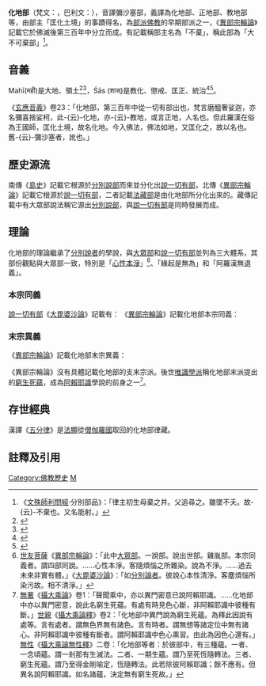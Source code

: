 {{EarlyBuddhism}}
'''化地部'''（梵文：{{IAST|Mahīśāsaka}}，巴利文：{{IAST|Mahiṃsāsaka}}），音譯彌沙塞部，義譯為化地部、正地部、教地部等，由部主「匡化土境」的事蹟得名，為[[部派佛教|部派佛教]]的早期部派之一，《[[異部宗輪論|異部宗輪論]]》記載它於佛滅後第三百年中分立而成。有記載稱部主名為「不棄」，稱此部為「大不可棄部」<ref>《[[文殊師利問經|文殊師利問經]]·分別部品》：「律主初生母棄之井。父追尋之。雖墜不夭。故-{云}-不棄也。又名能射。」</ref>。

==音義==
Mahī(मही)是大地、領土<ref>{{cite web |title=Mahi, Mahī: 19 definitions |url=https://www.wisdomlib.org/definition/mahi |access-date=2020-07-28 |archive-date=2020-08-09 |archive-url=https://web.archive.org/web/20200809074540/https://www.wisdomlib.org/definition/mahi |dead-url=no }}</ref><ref>{{cite web |title=mahī |url=https://palidictionary.appspot.com/browse/m/mah%C4%AB |access-date=2020-07-28 |archive-date=2020-08-09 |archive-url=https://web.archive.org/web/20200809074529/https://palidictionary.appspot.com/browse/m/mah%C4%AB |dead-url=yes }}</ref>，Śās (शास्)是教化、懲戒、匡正、統治<ref>{{cite web |title=Shash, Ṣaṣ, Shas, Śas, Śaṣ, Śās, Sash: 7 definitions |url=https://www.wisdomlib.org/definition/shash |access-date=2020-07-28 |archive-date=2020-08-09 |archive-url=https://web.archive.org/web/20200809075543/https://www.wisdomlib.org/definition/shash |dead-url=no }}</ref><ref>{{cite web |title=sās《巴漢詞典》明法尊者增訂 |url=https://palidictionary.appspot.com/browse/s/s%C4%81s |access-date=2020-07-28 |archive-date=2020-08-09 |archive-url=https://web.archive.org/web/20200809074553/https://palidictionary.appspot.com/browse/s/s%C4%81s |dead-url=yes }}</ref>。

《[[玄應音義|玄應音義]]》卷23：「化地部，第三百年中從一切有部出也，梵言磨醯奢娑迦，亦名彌喜捨娑柯，此-{云}-化地，亦-{云}-教地，或言正地，人名也。但此羅漢在俗為王國師，匡化土境，故名化地。今入佛法，佛法如地，又匡化之，故以名也。舊-{云}-彌沙塞者，訛也。」

==歷史源流==
南傳《[[島史|島史]]》記載它根源於[[分別說部|分別說部]]而來並分化出[[說一切有部|說一切有部]]，北傳《[[異部宗輪論|異部宗輪論]]》記載它根源於[[說一切有部|說一切有部]]，二者記載[[法藏部|法藏部]]是由化地部所分化出來的。藏傳記載中有大眾部說法稱它源出[[分別說部|分別說部]]，與[[說一切有部|說一切有部]]是同時發展而成。

==理論==
化地部的理論繼承了[[分別說者|分別說者]]的學說，與[[大眾部|大眾部]]和[[說一切有部|說一切有部]]並列為三大體系，其部份觀點與大眾部一致，特別是「[[心性本淨|心性本淨]]」<ref>[[世友菩薩|世友菩薩]]《[[異部宗輪論|異部宗輪論]]》：「此中[[大眾部|大眾部]]。一說部。說出世部。雞胤部。本宗同義者。謂四部同說。……心性本淨。客隨煩惱之所雜染。說為不淨。……過去未來非實有體。」《[[大毘婆沙論|大毘婆沙論]]》：「如[[分別論者|分別論者]]。彼說心本性清淨。客塵煩惱所染污故。相不清淨。」</ref>、「緣起是無為」和「阿羅漢無退義」。
===本宗同義===
[[說一切有部|說一切有部]]《[[大毘婆沙論|大毘婆沙論]]》記載有：{{Cquote|頗有一智知一切法耶？……問：何故作此論？答：為止他宗顯己義故。……或復有執：心心所法，能了俱有，如'''化地部'''。彼作是說：慧有二種，俱時而生，一[[相應|相應]]，二不相應，相應慧知不相應者，不相應慧知相應者。……為止如是他宗異執，顯自所說：諸心心所，不了自性、相應、俱有，補特伽羅性不可得，故作斯論。<br />
世第一法，當言欲界？乃至廣說。問：何故作此論？答：……復次、為止他宗差別執故。……若'''化地部'''執：世第一法，通三界繫，所以者何？彼謂：若地有[[盡智|盡智]]時、所修善根，此地即有世第一法。……為止如是他宗別執，顯示己宗故作此論。世第一法，當言欲界繫？色界繫？無色界繫耶？答：應言色界繫。}}
《[[異部宗輪論|異部宗輪論]]》記載化地部本宗同義：{{Cquote|其化地部本宗同義。謂過去未來是無，現在無為是有。於四聖諦一時現觀<ref>
《[[大毘婆沙論|大毘婆沙論]]》：「問：若非我行相，與空行相，俱能緣一切法者，此二行相，有何差別？答：[[非我|非我]]行相，對治[[我見|我見]]；[[空性|空]]行相，對治[[我所見|我所見]]。……有說：觀蘊非我，是非我行相；觀蘊中[[無我|無我]]，是空行相；如觀蘊非我，蘊中無我；觀界、界中，觀處、處中，應知亦爾。」<br />
[[窺基|窺基]]《[[異部宗輪論述記|異部宗輪論述記]]》：「化地部，於四聖諦，一時現觀。此是見道，作共相空、無我觀，入空、無我，遍觀四諦。」
</ref>，見苦諦時能見諸諦<ref>
《[[大毘婆沙論|大毘婆沙論]]》：「謂或有說：於四聖諦一時現觀，如[[分別論者|分別論者]]。問：彼何故作是說？答：彼依契經，如世尊說：『若於苦諦無有疑惑，於集、滅、道諦，亦無有疑惑。』既於四諦頓無疑惑，故知現觀定頓非漸。」<br />  
「問：如何四諦不頓現觀？答：現觀諦時，雖觀共相，而不現觀一切共相，謂：但現觀少分共相，然自、共相，差別無邊。……即五取蘊，合成苦諦，如是苦諦，亦名自相，亦名共相。名自相者，對餘三諦。名共相者，諸蘊皆有逼迫相故。思惟如是共逼迫相，即是思惟苦，及非常、空、非我相，亦即名為苦諦現觀。如是現觀，若對諸諦，名自相觀；若對諸蘊，名共相觀。由對諸蘊，名共相觀故，現觀時，名觀共相；由對諸諦，名自相觀故，於四諦不頓現觀。」
</ref>，要已見者能如是見<ref>
《[[大毘婆沙論|大毘婆沙論]]》：「問：若於四諦漸現觀者，云何釋通分別論者所引契經？答：彼所引經應作是說：『若於道諦，無有疑惑，於苦、集、滅諦，亦無有疑惑。』而不作是說者，應知有別意趣，謂：彼經說已得果者，若於苦諦，無有疑惑，於餘三諦，亦無疑惑，迷四諦疑，皆已斷故。」<br /> 
[[窺基|窺基]]《[[異部宗輪論述記|異部宗輪論述記]]》：「是修道，若別觀四諦相。於修道中，見苦諦時，能觀餘三諦。如一意識，總緣五蘊，十種色，一時之中，能差別知。此非見道，要已總觀，見諦理者，方能如是故，修道中，能如是見。」
</ref>。隨眠非心亦非心所，亦無所入。眠與纏異，隨眠自性心不相應，纏自性心相應<ref name="alhwt">
《[[大毘婆沙論|大毘婆沙論]]》：「『諸用此道，斷欲界結，退此道時，還得彼結繫不？乃至廣說。』問：何故作此論？答：為止他宗顯正理故。謂或有執：定無退起諸煩惱義，如[[分別論者|分別論者]]。彼引世間現喻為證，
*謂作是說：如瓶破已，唯有餘瓦，不復作瓶；諸阿羅漢，亦應如是，金剛喻定，破煩惱已，不應復起諸煩惱退。如燒木已，唯有餘灰，不還為木；諸阿羅漢，亦應如是，無漏智火燒煩惱已，不應復起諸煩惱退。
彼引此等世間現喻，證無退起諸煩惱義。為遮彼執，顯有退起諸煩惱義，若無退者，便違契經，
*如契經說：『阿羅漢有二種，一退法，二不退法。』
*又契經說：『由五因緣，令時解脫阿羅漢，退隱沒忘失。云何為五？一、多營事業，二、樂諸戲論，三、好和鬪諍。四、憙涉長途，五、身恒多病。』
*又契經說：『有阿羅漢名瞿底迦，是時解脫，六反退已，於第七時，恐復退失，以刀自害，而般涅槃。』故知定有起煩惱退。
……問：[[分別論者|分別論者]]，云何釋通應理論者所引契經？答：彼說：『退時，退道，非果，以沙門果是無為故。』問：既許有退，退道、退果，有何差別？而說無退。又彼許退無學道時，為得學道？為全不得？若得學道，果亦應退，非無學果成學道故；若全不得，便有大過，退無學道不得學道，若爾應住異生位故；若非異生及學、無學，應離凡聖有別有情，許即便非世尊弟子故；應許有起煩惱退。
*[[分別論者|分別論者]]又說：『[[隨眠|隨眠]]是[[纏|纏]]種子，隨眠自性心不相應，諸纏自性與心相應。纏從隨眠生，纏現前故，退諸阿羅漢。已斷隨眠，纏既不生，彼如何退？故說無退，是應正理。』
……然實有起煩惱義。為止彼宗及顯退法相應正理，故作斯論。」
</ref>。<br />異生不斷欲貪瞋恚，無諸外道能得五通<ref>
[[窺基|窺基]]《[[異部宗輪論述記|異部宗輪論述記]]》：「意說六行不斷煩惱。但伏而已。如經部相似。一切煩惱上二界亦爾。此中且舉欲貪等。要無漏道方能斷故。五通外道不得。以邪教故。能飛等是何。是呪藥。神鬼等。知宿住等。俱非通也。不能無擁故。」
</ref>。亦無天中住梵行者<ref>
[[窺基|窺基]]《[[異部宗輪論述記|異部宗輪論述記]]》：「亦無天中住梵行。以多樂故。」
</ref>。定無中有<ref>
《[[大毘婆沙論|大毘婆沙論]]》：「問：何故尊者此納息中，數依[[中有|中有]]而作論耶？答：為止他宗顯正理故。謂或有執：三界受生皆無中有，如[[分別論者|分別論者]]。或復有說，欲色界生，定有中有，如[[應理論者|應理論者]]。<br />問：[[分別論者|分別論者]]依何量故？執無中有，答：依至教量，
*謂契經說：『若有一類，造作增長五無間業，無間必定生[[地獄|地獄]]中。』既言無間必生地獄，故知中有決定為無。
*又伽他說：『再生汝今過盛位，至衰將近琰魔王，欲往前路無資糧，求住中間無所止。』既說中間無所止處，故知中有決定為無。
*又說過難證無中有，謂如影光，中無間隙，死有生有，應知亦然。
問：應理論者，依何量故？說有中有。答：依至教量，
*如契經說：『入母胎者，要由三事俱現在前，一者、母身是時調適，二者、父母交愛和合，三、[[健達縛|健達縛]]正現在前。』除中有身，何健達縛？前蘊已壞，何現在前？故健達縛即是中有。
*又經說有中般涅槃，中有若無，此依何立？
*餘經復說：『此身已壞，餘身未生，意成有情，依止於愛，而施設取。』世尊既說此身已壞，餘身未生，意成有情，依愛立取，故知中有決定非無。若無中有，意成有情，名何所表？
*又說過難證有中有，謂從此洲歿，生北俱盧等，若無中有，此身既滅，彼身未生，中間應斷；是則彼身，本無而有，此身亦則，本有而無；法亦應爾，本無而有，有已還無，勿有斯過，故有中有。
問：應理論者，云何釋通分別論者所引至教？……問：應理論者，云何釋通分別論者所說過難？……問：分別論者，云何釋通應理論者所引至教？……問：分別論者，云何釋通應理論者所設過難？……問：此二論師，於一中有，一說為有，一執為無，如是二說，何者為勝？答：應理論者，所說為勝。……」<br />
[[窺基|窺基]]《[[異部宗輪論述記|異部宗輪論述記]]》：「乾闥婆等是作樂神。引七有經。如俱舍說。」
</ref>。無阿羅漢增長福業<ref>
[[窺基|窺基]]《[[異部宗輪論述記|異部宗輪論述記]]》：「以無煩惱可長有漏業故。轉福分等是故業故。」
</ref>。五識有染亦有離染<ref>
[[窺基|窺基]]《[[異部宗輪論述記|異部宗輪論述記]]》：「五識有離染。以見佛等為近無間引生聖道。非如薩婆多。遠無間亦不得。又言。五識亦在修道位。如見佛即得聖。亦能斷結離染。非無分別。」
</ref>。六識皆與尋伺相應<ref>
[[窺基|窺基]]《[[異部宗輪論述記|異部宗輪論述記]]》：「六識有尋思勘何部。」
</ref>。亦有齊首補特伽羅<ref>
[[窺基|窺基]]《[[異部宗輪論述記|異部宗輪論述記]]》：「即不還者。生有頂地。不能起下無漏聖道。取無學果。至命欲終其結自盡。得阿羅漢乃般涅槃。名為齊首。謂生死之首。即有頂地。以至極處。更無生處。雖不起聖道亦成無學。」</ref>。有世間正見<ref>[[窺基|窺基]]《[[異部宗輪論述記|異部宗輪論述記]]》：「有世間正見。不邪推求故。」
</ref>。無世間信根<ref>
[[窺基|窺基]]《[[異部宗輪論述記|異部宗輪論述記]]》：「世間信等不堅固。易轉改。非增上。不名根。」
</ref>。無出世靜慮<ref>
[[窺基|窺基]]《[[異部宗輪論述記|異部宗輪論述記]]》：「靜慮者。是麤。外道異生多皆能得。故唯有漏。此通色界六地。無色界如何。如靜慮亦有漏。別有無漏九地不名靜慮。無漏故。此且舉色界為定。然聖者別起六地無漏入見道等。不名靜慮。但名為定。」
</ref>。亦無無漏尋伺<ref>
[[真諦|真諦]]譯《[[部執異論|部執異論]]》：「覺觀無無漏。」失譯《[[十八部論|十八部論]]》：「無覺出世間法。」<br />
[[窺基|窺基]]《[[異部宗輪論述記|異部宗輪論述記]]》：「無無漏尋。尋是麤故。唯有漏。伺是細。通無漏。八道支正思惟唯有漏。助道支。名道支。實非是道。」
</ref>。善非有因<ref>
[[窺基|窺基]]《[[異部宗輪論述記|異部宗輪論述記]]》：「不為生死正因感故。若助不善業令感人天。亦有此理。今非正因能感三有。若爾色無色業性類是何。是微不善業感由善資助故得如是。即不善業通色無色。」
</ref>。預流有退，諸阿羅漢定無退者<ref name="alhwt" /><ref>
[[窺基|窺基]]《[[異部宗輪論述記|異部宗輪論述記]]》：「預流有退。初得道有修惑故。阿羅漢無退。道滿故。言退等者。但退禪定。現法樂住。中二果實退。如初得果故。」
</ref>。道支皆是念住所攝<ref>
[[窺基|窺基]]《[[異部宗輪論述記|異部宗輪論述記]]》：「念住謂取慧。相應心所竝名念住。故攝道支。」
</ref>。<br />無為法有九種，一擇滅，二非擇滅，三虛空，四不動，五善法真如，六不善法真如，七無記法真如，八道支真如，九緣起真如<ref>
[[窺基|窺基]]《[[異部宗輪論述記|異部宗輪論述記]]》：「擇、非擇、空三體各一得緣。同餘部。不動。但是斷定障。得定障名動。是散動故。今斷得此故。名不動。善、惡、無記如三體各一。但名一理。性皆是善。道支、緣起。義同大眾。然各一理。今據勝者。但言道支、緣起。」
</ref>。入胎為初命終為後，色根大種皆有轉變，心心所法亦有轉變<ref>
[[窺基|窺基]]《[[異部宗輪論述記|異部宗輪論述記]]》：「此中意說。一期初後之中。色等有轉變。如乳變為酪等。性非剎那生滅故有轉變。心心所法亦爾然。即非一切行皆剎那滅。又解。色等雖性亦念念滅。然無去來世。不同薩婆多。前法滅已。後於未來法生至現在。今言前法於現在滅已。無別有法從未來來。但由前法為因力故。引後法起。後法即是前法為因轉作。雖剎那滅轉變義成。」
</ref>。僧中有佛<ref>
[[窺基|窺基]]《[[異部宗輪論述記|異部宗輪論述記]]》：「僧中有佛。佛入僧數故也。」
</ref>，故施僧者便獲大果，非別施佛。佛與二乘<ref>
[[真諦|真諦]]譯《[[部執異論|部執異論]]》：「一切佛及一切'''聲聞'''。」失譯《[[十八部論|十八部論]]》：「佛與'''聲聞'''。」
</ref>皆同一道同一解脫<ref>
[[窺基|窺基]]《[[異部宗輪論述記|異部宗輪論述記]]》：「此部意說。非佛與二乘一切種智作用亦同。然道是一。即聲聞乃至為佛時。即舊道體不改。性類是同。轉下成中轉中成上。故言一物了境。作用如是不同。然非得果捨向。得勝捨劣等事。解脫唯擇滅斷染無知得。」
</ref>。說一切行皆剎那滅。定無少法能從前世轉至後世。}}

===末宗異義===
《[[異部宗輪論|異部宗輪論]]》記載化地部末宗異義：{{Cquote|其末宗異義者。謂說實有過去未來。亦有中有。一切法處皆是所知，亦是所識。業實是思，無身語業。尋伺相應<ref>[[窺基|窺基]]《[[異部宗輪論述記|異部宗輪論述記]]》：「尋伺相應。同薩婆多解。」</ref>。大地劫住<ref>[[窺基|窺基]]《[[異部宗輪論述記|異部宗輪論述記]]》：「大地劫住。非剎那滅。同正量部等解。」</ref>。於窣堵波興供養業所獲果少<ref>[[窺基|窺基]]《[[異部宗輪論述記|異部宗輪論述記]]》：「不同有舍利無舍利皆爾。無攝受歡喜利益故。乃至佛像法等竝然。」</ref>。隨眠自性恒居現在<ref>[[窺基|窺基]]《[[異部宗輪論述記|異部宗輪論述記]]》：「隨眠恒現在。恒居現。為因生諸法故。雖有過未。現在不斷。」</ref>。諸薀處界亦恒現在<ref>[[窺基|窺基]]《[[異部宗輪論述記|異部宗輪論述記]]》：「即種子三科恒現在。唯能生諸法。五法定能縛繫縛有情。不出生死。」</ref>。<br />
此部末宗。因釋一頌執義有異。如彼頌言。「五法定能縛。諸苦從之生。謂無明貪愛。五見及諸業。」<ref>《[[十八部論|十八部論]]》：「五（原文：“已”）法種子能生諸苦。謂無明渴愛見業。」<br />[[窺基|窺基]]《[[異部宗輪論述記|異部宗輪論述記]]》：「諸苦從此生。從五法起謂無明等者。列五法名。一無明。三界無明也。二欲貪。三色無色愛。四五見。有身見等。五諸業。謂三業。所以唯說此五。又諸業有幾。前說善非有因。無福不動業故。見道用勝。五見障理為首。修道用勝。貪愛緣事為首。五見緣內理。諸界行相同。但總言五見。貪愛緣事。行相各別。欲界緣外門。上二界緣內。故分貪愛。然此二種見修用異然。通二道用勝為根本者。所謂無明。故略餘惑。此中不敘。又無明即無明支。貪愛即愛支。五見即取支。以用增故。業即行有故。此五法常能縛得。令識等七生。又上二界。但不善業生。由微薄不善業。善法資助令感上生。亦非上二界有善業感。故言諸業謂身、語、意。」</ref>}}

《異部宗輪論》沒有具體記載化地部的支末宗派。後世[[唯識學派|唯識學派]]稱化地部末派提出的[[窮生死蘊|窮生死蘊]]，成為[[阿賴耶識|阿賴耶識]]學說的前身之一<ref>[[無著|無著]]《[[攝大乘論|攝大乘論]]》卷1：「聲聞乘中，亦以異門密意已說阿賴耶識。……化地部中亦以異門密意，說此名窮生死蘊。有處有時見色心斷，非阿賴耶識中彼種有斷。」[[世親|世親]]《[[攝大乘論釋|攝大乘論釋]]》卷2：「化地部中異門說為窮生死蘊。為釋此因說有處等。言有處者。謂無色界無有諸色。言有時者。謂無想等諸定位中無有諸心。非阿賴耶識中彼種有斷者。謂阿賴耶識中色心熏習。由此為因色心還有。」[[無性|無性]]《[[攝大乘論無性釋|攝大乘論無性釋]]》二卷：「化地部等者：於彼部中，有三種蘊。一者、一念頃蘊。謂一剎那有生滅法。二者、一期生蘊。謂乃至死恆隨轉法。三者、窮生死蘊。謂乃至得金剛喻定，恆隨轉法。此若除彼阿賴耶識；餘不應有。但異名說阿賴耶識。如名諸蘊，決定無有窮生死故。」</ref>。

==存世經典==
漢譯《[[五分律|五分律]]》是[[法顯|法顯]]從[[僧伽羅國|僧伽羅國]]取回的化地部律藏。

==註釋及引用==
{{reflist|2}}
{{wikisource|佛學大辭典/化地部}}

[[Category:佛教歷史|Category:佛教歷史]]
[[Category:分別論者|M]]